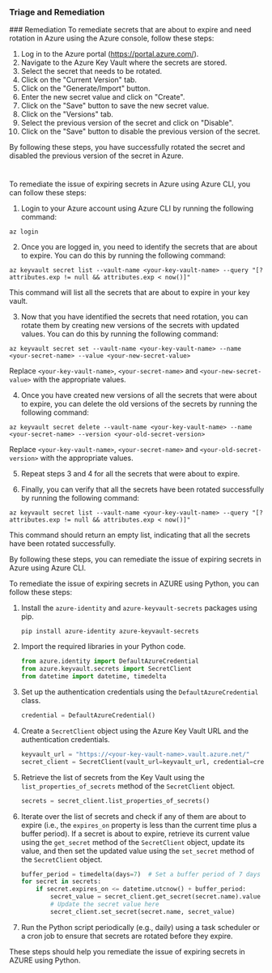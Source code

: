 
### Triage and Remediation
<Tabs>
<Tab title='Remediation'>
### Remediation

<AccordionGroup>
<Accordion title='Using Console' defaultOpen='true'>
To remediate secrets that are about to expire and need rotation in Azure using the Azure console, follow these steps:

1. Log in to the Azure portal (https://portal.azure.com/).
2. Navigate to the Azure Key Vault where the secrets are stored.
3. Select the secret that needs to be rotated.
4. Click on the "Current Version" tab.
5. Click on the "Generate/Import" button.
6. Enter the new secret value and click on "Create".
7. Click on the "Save" button to save the new secret value.
8. Click on the "Versions" tab.
9. Select the previous version of the secret and click on "Disable".
10. Click on the "Save" button to disable the previous version of the secret.

By following these steps, you have successfully rotated the secret and disabled the previous version of the secret in Azure.

#
</Accordion>

<Accordion title='Using CLI'>
To remediate the issue of expiring secrets in Azure using Azure CLI, you can follow these steps:

1. Login to your Azure account using Azure CLI by running the following command:
```
az login
```

2. Once you are logged in, you need to identify the secrets that are about to expire. You can do this by running the following command:
```
az keyvault secret list --vault-name <your-key-vault-name> --query "[?attributes.exp != null && attributes.exp < now()]"
```
This command will list all the secrets that are about to expire in your key vault.

3. Now that you have identified the secrets that need rotation, you can rotate them by creating new versions of the secrets with updated values. You can do this by running the following command:
```
az keyvault secret set --vault-name <your-key-vault-name> --name <your-secret-name> --value <your-new-secret-value>
```
Replace `<your-key-vault-name>`, `<your-secret-name>` and `<your-new-secret-value>` with the appropriate values.

4. Once you have created new versions of all the secrets that were about to expire, you can delete the old versions of the secrets by running the following command:
```
az keyvault secret delete --vault-name <your-key-vault-name> --name <your-secret-name> --version <your-old-secret-version>
```
Replace `<your-key-vault-name>`, `<your-secret-name>` and `<your-old-secret-version>` with the appropriate values.

5. Repeat steps 3 and 4 for all the secrets that were about to expire.

6. Finally, you can verify that all the secrets have been rotated successfully by running the following command:
```
az keyvault secret list --vault-name <your-key-vault-name> --query "[?attributes.exp != null && attributes.exp < now()]"
```
This command should return an empty list, indicating that all the secrets have been rotated successfully.

By following these steps, you can remediate the issue of expiring secrets in Azure using Azure CLI.
</Accordion>

<Accordion title='Using Python'>
To remediate the issue of expiring secrets in AZURE using Python, you can follow these steps:

1. Install the `azure-identity` and `azure-keyvault-secrets` packages using pip.
   ```
   pip install azure-identity azure-keyvault-secrets
   ```

2. Import the required libraries in your Python code.
   ```python
   from azure.identity import DefaultAzureCredential
   from azure.keyvault.secrets import SecretClient
   from datetime import datetime, timedelta
   ```

3. Set up the authentication credentials using the `DefaultAzureCredential` class.
   ```python
   credential = DefaultAzureCredential()
   ```

4. Create a `SecretClient` object using the Azure Key Vault URL and the authentication credentials.
   ```python
   keyvault_url = "https://<your-key-vault-name>.vault.azure.net/"
   secret_client = SecretClient(vault_url=keyvault_url, credential=credential)
   ```

5. Retrieve the list of secrets from the Key Vault using the `list_properties_of_secrets` method of the `SecretClient` object.
   ```python
   secrets = secret_client.list_properties_of_secrets()
   ```

6. Iterate over the list of secrets and check if any of them are about to expire (i.e., the `expires_on` property is less than the current time plus a buffer period). If a secret is about to expire, retrieve its current value using the `get_secret` method of the `SecretClient` object, update its value, and then set the updated value using the `set_secret` method of the `SecretClient` object.
   ```python
   buffer_period = timedelta(days=7)  # Set a buffer period of 7 days
   for secret in secrets:
       if secret.expires_on <= datetime.utcnow() + buffer_period:
           secret_value = secret_client.get_secret(secret.name).value
           # Update the secret value here
           secret_client.set_secret(secret.name, secret_value)
   ```

7. Run the Python script periodically (e.g., daily) using a task scheduler or a cron job to ensure that secrets are rotated before they expire.

These steps should help you remediate the issue of expiring secrets in AZURE using Python.
</Accordion>

</AccordionGroup>
</Tab>
</Tabs>
